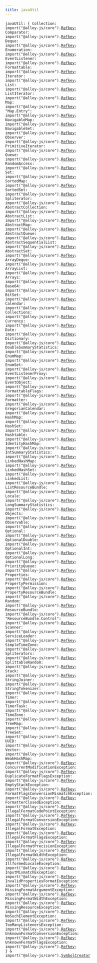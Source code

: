 ```yaml
---
title: javaUtil
---
```



<code>javaUtil: &#123;
    Collection: import("@alloy-js/core").<a href="/reference/core/types/refkey/">Refkey</a>;
    Comparator: import("@alloy-js/core").<a href="/reference/core/types/refkey/">Refkey</a>;
    Deque: import("@alloy-js/core").<a href="/reference/core/types/refkey/">Refkey</a>;
    Enumeration: import("@alloy-js/core").<a href="/reference/core/types/refkey/">Refkey</a>;
    EventListener: import("@alloy-js/core").<a href="/reference/core/types/refkey/">Refkey</a>;
    Formattable: import("@alloy-js/core").<a href="/reference/core/types/refkey/">Refkey</a>;
    Iterator: import("@alloy-js/core").<a href="/reference/core/types/refkey/">Refkey</a>;
    List: import("@alloy-js/core").<a href="/reference/core/types/refkey/">Refkey</a>;
    ListIterator: import("@alloy-js/core").<a href="/reference/core/types/refkey/">Refkey</a>;
    Map: import("@alloy-js/core").<a href="/reference/core/types/refkey/">Refkey</a>;
    "Map.Entry": import("@alloy-js/core").<a href="/reference/core/types/refkey/">Refkey</a>;
    NavigableMap: import("@alloy-js/core").<a href="/reference/core/types/refkey/">Refkey</a>;
    NavigableSet: import("@alloy-js/core").<a href="/reference/core/types/refkey/">Refkey</a>;
    Observer: import("@alloy-js/core").<a href="/reference/core/types/refkey/">Refkey</a>;
    PrimitiveIterator: import("@alloy-js/core").<a href="/reference/core/types/refkey/">Refkey</a>;
    Queue: import("@alloy-js/core").<a href="/reference/core/types/refkey/">Refkey</a>;
    RandomAccess: import("@alloy-js/core").<a href="/reference/core/types/refkey/">Refkey</a>;
    Set: import("@alloy-js/core").<a href="/reference/core/types/refkey/">Refkey</a>;
    SortedMap: import("@alloy-js/core").<a href="/reference/core/types/refkey/">Refkey</a>;
    SortedSet: import("@alloy-js/core").<a href="/reference/core/types/refkey/">Refkey</a>;
    Spliterator: import("@alloy-js/core").<a href="/reference/core/types/refkey/">Refkey</a>;
    AbstractCollection: import("@alloy-js/core").<a href="/reference/core/types/refkey/">Refkey</a>;
    AbstractList: import("@alloy-js/core").<a href="/reference/core/types/refkey/">Refkey</a>;
    AbstractMap: import("@alloy-js/core").<a href="/reference/core/types/refkey/">Refkey</a>;
    AbstractQueue: import("@alloy-js/core").<a href="/reference/core/types/refkey/">Refkey</a>;
    AbstractSequentialList: import("@alloy-js/core").<a href="/reference/core/types/refkey/">Refkey</a>;
    AbstractSet: import("@alloy-js/core").<a href="/reference/core/types/refkey/">Refkey</a>;
    ArrayDeque: import("@alloy-js/core").<a href="/reference/core/types/refkey/">Refkey</a>;
    ArrayList: import("@alloy-js/core").<a href="/reference/core/types/refkey/">Refkey</a>;
    Arrays: import("@alloy-js/core").<a href="/reference/core/types/refkey/">Refkey</a>;
    Base64: import("@alloy-js/core").<a href="/reference/core/types/refkey/">Refkey</a>;
    BitSet: import("@alloy-js/core").<a href="/reference/core/types/refkey/">Refkey</a>;
    Calendar: import("@alloy-js/core").<a href="/reference/core/types/refkey/">Refkey</a>;
    Collections: import("@alloy-js/core").<a href="/reference/core/types/refkey/">Refkey</a>;
    Currency: import("@alloy-js/core").<a href="/reference/core/types/refkey/">Refkey</a>;
    Date: import("@alloy-js/core").<a href="/reference/core/types/refkey/">Refkey</a>;
    Dictionary: import("@alloy-js/core").<a href="/reference/core/types/refkey/">Refkey</a>;
    DoubleSummaryStatistics: import("@alloy-js/core").<a href="/reference/core/types/refkey/">Refkey</a>;
    EnumMap: import("@alloy-js/core").<a href="/reference/core/types/refkey/">Refkey</a>;
    EnumSet: import("@alloy-js/core").<a href="/reference/core/types/refkey/">Refkey</a>;
    EventListenerProxy: import("@alloy-js/core").<a href="/reference/core/types/refkey/">Refkey</a>;
    EventObject: import("@alloy-js/core").<a href="/reference/core/types/refkey/">Refkey</a>;
    FormattableFlags: import("@alloy-js/core").<a href="/reference/core/types/refkey/">Refkey</a>;
    Formatter: import("@alloy-js/core").<a href="/reference/core/types/refkey/">Refkey</a>;
    GregorianCalendar: import("@alloy-js/core").<a href="/reference/core/types/refkey/">Refkey</a>;
    HashMap: import("@alloy-js/core").<a href="/reference/core/types/refkey/">Refkey</a>;
    HashSet: import("@alloy-js/core").<a href="/reference/core/types/refkey/">Refkey</a>;
    Hashtable: import("@alloy-js/core").<a href="/reference/core/types/refkey/">Refkey</a>;
    IdentityHashMap: import("@alloy-js/core").<a href="/reference/core/types/refkey/">Refkey</a>;
    IntSummaryStatistics: import("@alloy-js/core").<a href="/reference/core/types/refkey/">Refkey</a>;
    LinkedHashMap: import("@alloy-js/core").<a href="/reference/core/types/refkey/">Refkey</a>;
    LinkedHashSet: import("@alloy-js/core").<a href="/reference/core/types/refkey/">Refkey</a>;
    LinkedList: import("@alloy-js/core").<a href="/reference/core/types/refkey/">Refkey</a>;
    ListResourceBundle: import("@alloy-js/core").<a href="/reference/core/types/refkey/">Refkey</a>;
    Locale: import("@alloy-js/core").<a href="/reference/core/types/refkey/">Refkey</a>;
    LongSummaryStatistics: import("@alloy-js/core").<a href="/reference/core/types/refkey/">Refkey</a>;
    Objects: import("@alloy-js/core").<a href="/reference/core/types/refkey/">Refkey</a>;
    Observable: import("@alloy-js/core").<a href="/reference/core/types/refkey/">Refkey</a>;
    Optional: import("@alloy-js/core").<a href="/reference/core/types/refkey/">Refkey</a>;
    OptionalDouble: import("@alloy-js/core").<a href="/reference/core/types/refkey/">Refkey</a>;
    OptionalInt: import("@alloy-js/core").<a href="/reference/core/types/refkey/">Refkey</a>;
    OptionalLong: import("@alloy-js/core").<a href="/reference/core/types/refkey/">Refkey</a>;
    PriorityQueue: import("@alloy-js/core").<a href="/reference/core/types/refkey/">Refkey</a>;
    Properties: import("@alloy-js/core").<a href="/reference/core/types/refkey/">Refkey</a>;
    PropertyPermission: import("@alloy-js/core").<a href="/reference/core/types/refkey/">Refkey</a>;
    PropertyResourceBundle: import("@alloy-js/core").<a href="/reference/core/types/refkey/">Refkey</a>;
    Random: import("@alloy-js/core").<a href="/reference/core/types/refkey/">Refkey</a>;
    ResourceBundle: import("@alloy-js/core").<a href="/reference/core/types/refkey/">Refkey</a>;
    "ResourceBundle.Control": import("@alloy-js/core").<a href="/reference/core/types/refkey/">Refkey</a>;
    Scanner: import("@alloy-js/core").<a href="/reference/core/types/refkey/">Refkey</a>;
    ServiceLoader: import("@alloy-js/core").<a href="/reference/core/types/refkey/">Refkey</a>;
    SimpleTimeZone: import("@alloy-js/core").<a href="/reference/core/types/refkey/">Refkey</a>;
    Spliterators: import("@alloy-js/core").<a href="/reference/core/types/refkey/">Refkey</a>;
    SplittableRandom: import("@alloy-js/core").<a href="/reference/core/types/refkey/">Refkey</a>;
    Stack: import("@alloy-js/core").<a href="/reference/core/types/refkey/">Refkey</a>;
    StringJoiner: import("@alloy-js/core").<a href="/reference/core/types/refkey/">Refkey</a>;
    StringTokenizer: import("@alloy-js/core").<a href="/reference/core/types/refkey/">Refkey</a>;
    Timer: import("@alloy-js/core").<a href="/reference/core/types/refkey/">Refkey</a>;
    TimerTask: import("@alloy-js/core").<a href="/reference/core/types/refkey/">Refkey</a>;
    TimeZone: import("@alloy-js/core").<a href="/reference/core/types/refkey/">Refkey</a>;
    TreeMap: import("@alloy-js/core").<a href="/reference/core/types/refkey/">Refkey</a>;
    TreeSet: import("@alloy-js/core").<a href="/reference/core/types/refkey/">Refkey</a>;
    UUID: import("@alloy-js/core").<a href="/reference/core/types/refkey/">Refkey</a>;
    Vector: import("@alloy-js/core").<a href="/reference/core/types/refkey/">Refkey</a>;
    WeakHashMap: import("@alloy-js/core").<a href="/reference/core/types/refkey/">Refkey</a>;
    ConcurrentModificationException: import("@alloy-js/core").<a href="/reference/core/types/refkey/">Refkey</a>;
    DuplicateFormatFlagsException: import("@alloy-js/core").<a href="/reference/core/types/refkey/">Refkey</a>;
    EmptyStackException: import("@alloy-js/core").<a href="/reference/core/types/refkey/">Refkey</a>;
    FormatFlagsConversionMismatchException: import("@alloy-js/core").<a href="/reference/core/types/refkey/">Refkey</a>;
    FormatterClosedException: import("@alloy-js/core").<a href="/reference/core/types/refkey/">Refkey</a>;
    IllegalFormatCodePointException: import("@alloy-js/core").<a href="/reference/core/types/refkey/">Refkey</a>;
    IllegalFormatConversionException: import("@alloy-js/core").<a href="/reference/core/types/refkey/">Refkey</a>;
    IllegalFormatException: import("@alloy-js/core").<a href="/reference/core/types/refkey/">Refkey</a>;
    IllegalFormatFlagsException: import("@alloy-js/core").<a href="/reference/core/types/refkey/">Refkey</a>;
    IllegalFormatPrecisionException: import("@alloy-js/core").<a href="/reference/core/types/refkey/">Refkey</a>;
    IllegalFormatWidthException: import("@alloy-js/core").<a href="/reference/core/types/refkey/">Refkey</a>;
    IllformedLocaleException: import("@alloy-js/core").<a href="/reference/core/types/refkey/">Refkey</a>;
    InputMismatchException: import("@alloy-js/core").<a href="/reference/core/types/refkey/">Refkey</a>;
    InvalidPropertiesFormatException: import("@alloy-js/core").<a href="/reference/core/types/refkey/">Refkey</a>;
    MissingFormatArgumentException: import("@alloy-js/core").<a href="/reference/core/types/refkey/">Refkey</a>;
    MissingFormatWidthException: import("@alloy-js/core").<a href="/reference/core/types/refkey/">Refkey</a>;
    MissingResourceException: import("@alloy-js/core").<a href="/reference/core/types/refkey/">Refkey</a>;
    NoSuchElementException: import("@alloy-js/core").<a href="/reference/core/types/refkey/">Refkey</a>;
    TooManyListenersException: import("@alloy-js/core").<a href="/reference/core/types/refkey/">Refkey</a>;
    UnknownFormatConversionException: import("@alloy-js/core").<a href="/reference/core/types/refkey/">Refkey</a>;
    UnknownFormatFlagsException: import("@alloy-js/core").<a href="/reference/core/types/refkey/">Refkey</a>;
&#125; &amp; import("@alloy-js/core").<a href="/reference/core/types/symbolcreator/">SymbolCreator</a></code>